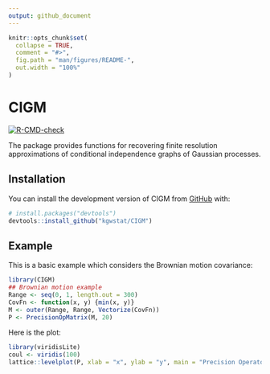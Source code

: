 ```yaml
---
output: github_document
---
```


<!-- README.md is generated from README.Rmd. Please edit that file -->

```r
knitr::opts_chunk$set(
  collapse = TRUE,
  comment = "#>",
  fig.path = "man/figures/README-",
  out.width = "100%"
)
```

# CIGM

<!-- badges: start -->
[![R-CMD-check](https://github.com/kgwstat/CIGM/actions/workflows/R-CMD-check.yaml/badge.svg)](https://github.com/kgwstat/CIGM/actions/workflows/R-CMD-check.yaml)
<!-- badges: end -->

The package provides functions for recovering finite resolution approximations of conditional independence graphs of Gaussian processes.

## Installation

You can install the development version of CIGM from [GitHub](https://github.com/) with:

``` r
# install.packages("devtools")
devtools::install_github("kgwstat/CIGM")
```

## Example

This is a basic example which considers the Brownian motion covariance:

```r
library(CIGM)
## Brownian motion example
Range <- seq(0, 1, length.out = 300)
CovFn <- function(x, y) {min(x, y)}
M <- outer(Range, Range, Vectorize(CovFn))
P <- PrecisionOpMatrix(M, 20)
```


Here is the plot:
```r
library(viridisLite)
coul <- viridis(100)
lattice::levelplot(P, xlab = "x", ylab = "y", main = "Precision Operator Matrix for Brownian Motion", col.regions = coul)
```

